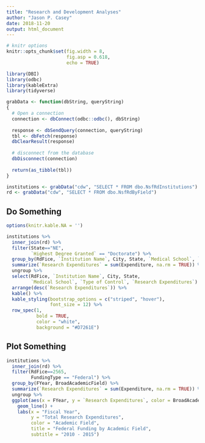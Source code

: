 ```yaml
---
title: "Research and Development Analyses"
author: "Jason P. Casey"
date: 2018-11-20
output: html_document
---
```


```r
# knitr options
knitr::opts_chunk$set(fig.width = 8,
                      fig.asp = 0.618,
                      echo = TRUE)

library(DBI)
library(odbc)
library(kableExtra)
library(tidyverse)

grabData <- function(dbString, queryString)
{
  # Open a connection
  connection <- dbConnect(odbc::odbc(), dbString)
  
  response <- dbSendQuery(connection, queryString)
  tbl <- dbFetch(response)
  dbClearResult(response)
  
  # disconnect from the database
  dbDisconnect(connection)
  
  return(as_tibble(tbl))
}

institutions <- grabData("cdw", "SELECT * FROM dbo.NsfRdInstitutions")
rd <- grabData("cdw", "SELECT * FROM dbo.NsfRdByField")

```

## Do Something


```r
options(knitr.kable.NA = '')

institutions %>%
  inner_join(rd) %>%
  filter(State=="NE",
         `Highest Degree Granted` == "Doctorate") %>%
  group_by(RdFice, `Institution Name`, City, State, `Medical School`, `Type of Control`) %>%
  summarize(`Research Expenditures` = sum(Expenditure, na.rm = TRUE)) %>%
  ungroup %>%
  select(RdFice, `Institution Name`, City, State,
         `Medical School`, `Type of Control`, `Research Expenditures`) %>%
  arrange(desc(`Research Expenditures`)) %>%
  kable() %>%
  kable_styling(bootstrap_options = c("striped", "hover"),
                font_size = 12) %>%
  row_spec(1,
           bold = TRUE,
           color = "white",
           background = "#D7261E")

```

## Plot Something


```r
institutions %>%
  inner_join(rd) %>%
  filter(RdFice==2565,
         FundingType == "Federal") %>%
  group_by(FYear, BroadAcademicField) %>%
  summarize(`Research Expenditures` = sum(Expenditure, na.rm = TRUE)) %>%
  ungroup %>%
  ggplot(aes(x = FYear, y = `Research Expenditures`, color = BroadAcademicField)) +
    geom_line() +
    labs(x = "Fiscal Year",
         y = "Total Research Expenditures",
         color = "Academic Field",
         title = "Federal Funding by Academic Field",
         subtitle = "2010 - 2015")
```

